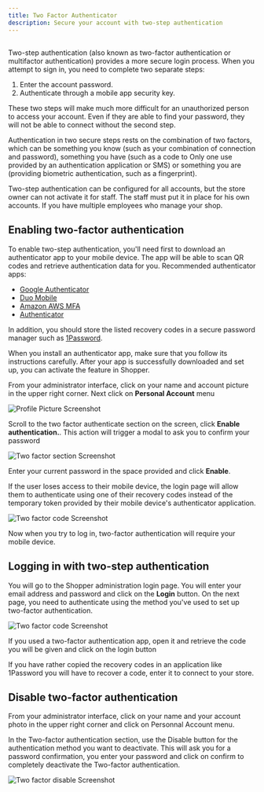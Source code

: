 ```yaml
---
title: Two Factor Authenticator
description: Secure your account with two-step authentication
---
```



## <Heading hidden>Introduction</Heading>

Two-step authentication (also known as two-factor authentication or multifactor authentication) provides a more secure login process. When you attempt to sign in, you need to complete two separate steps:

1. Enter the account password.
2. Authenticate through a mobile app security key.

These two steps will make much more difficult for an unauthorized person to access your account. Even if they are able to find your password, they will not be able to connect without the second step.

Authentication in two secure steps rests on the combination of two factors, which can be something you know (such as your combination of connection and password), something you have (such as a code to Only one use provided by an authentication application or SMS) or something you are (providing biometric authentication, such as a fingerprint).

Two-step authentication can be configured for all accounts, but the store owner can not activate it for staff. The staff must put it in place for his own accounts. If you have multiple employees who manage your shop.

## Enabling two-factor authentication

To enable two-step authentication, you'll need first to download an authenticator app to your mobile device. The app will be able to scan QR codes and retrieve authentication data for you. Recommended authenticator apps:

- [Google Authenticator](https://support.google.com/accounts/answer/1066447)
- [Duo Mobile](https://guide.duo.com/third-party-accounts)
- [Amazon AWS MFA](https://aws.amazon.com/iam/details/mfa)
- [Authenticator](https://www.microsoft.com/store/p/microsoft-authenticator/9nblgggzmcj6)

In addition, you should store the listed recovery codes in a secure password manager such as [1Password](https://1password.com).

When you install an authenticator app, make sure that you follow its instructions carefully. After your app is successfully downloaded and set up, you can activate the feature in Shopper.

From your administrator interface, click on your name and account picture in the upper right corner. Next click on **Personal Account** menu

<img className="shadow-lg rounded-lg" src="/img/profile-dropdown.png" alt="Profile Picture Screenshot" />

Scroll to the two factor authenticate section on the screen, click **Enable authentication.**. This action will trigger a modal to ask you to confirm your password

<img className="shadow-lg rounded-lg" src="/img/two-factor-section.png" alt="Two factor section Screenshot" />

Enter your current password in the space provided and click **Enable**.

If the user loses access to their mobile device, the login page will allow them to authenticate using one of their recovery codes instead of the temporary token provided by their mobile device's authenticator application.

<img className="shadow-lg rounded-lg" src="/img/two-factor-code.png" alt="Two factor code Screenshot" />

Now when you try to log in, two-factor authentication will require your mobile device.

## Logging in with two-step authentication

You will go to the Shopper administration login page. You will enter your email address and password and click on the **Login** button. On the next page, you need to authenticate using the method you've used to set up two-factor authentication.

<img className="shadow-lg rounded-lg" src="/img/two-factor-login.png" alt="Two factor code Screenshot" />

If you used a two-factor authentication app, open it and retrieve the code you will be given and click on the login button

If you have rather copied the recovery codes in an application like 1Password you will have to recover a code, enter it to connect to your store.

## Disable two-factor authentication

From your administrator interface, click on your name and your account photo in the upper right corner and click on Personnal Account menu.

In the Two-factor authentication section, use the Disable button for the authentication method you want to deactivate. This will ask you for a password confirmation, you enter your password and click on confirm to completely deactivate the Two-factor authentication.

<img className="shadow-lg rounded-lg" src="/img/two-factor-disable.png" alt="Two factor disable Screenshot" />